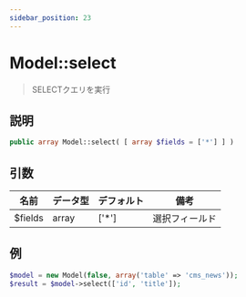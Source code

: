 ```yaml
---
sidebar_position: 23
---
```


# Model::select

> SELECTクエリを実行

## 説明

```php
public array Model::select( [ array $fields = ['*'] ] )
```

## 引数

| 名前     | データ型 | デフォルト | 備考           |
| -------- | -------- | ---------- | -------------- |
| $fields  | array    | ['*']      | 選択フィールド |

## 例

```php title="Controller"
$model = new Model(false, array('table' => 'cms_news'));
$result = $model->select(['id', 'title']);
```

